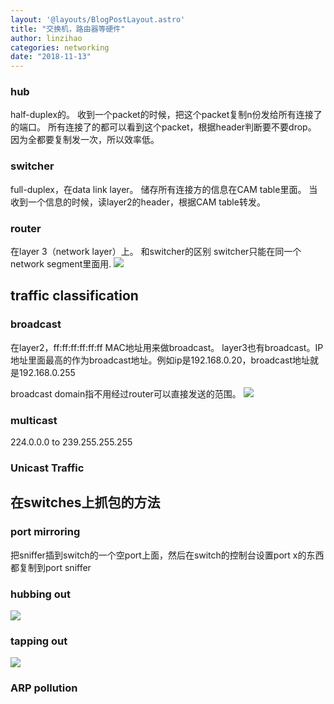 ```yaml
---
layout: '@layouts/BlogPostLayout.astro'
title: "交换机，路由器等硬件"
author: linzihao
categories: networking
date: "2018-11-13"
---
```


### hub ###
half-duplex的。
收到一个packet的时候，把这个packet复制n份发给所有连接了的端口。
所有连接了的都可以看到这个packet，根据header判断要不要drop。
因为全都要复制发一次，所以效率低。

### switcher ###
full-duplex，在data link layer。
储存所有连接方的信息在CAM table里面。
当收到一个信息的时候，读layer2的header，根据CAM table转发。

### router ###
在layer 3（network layer）上。
和switcher的区别
switcher只能在同一个network segment里面用.
![](https://i.imgur.com/3H8uSt6.png)

## traffic classification ##
### broadcast ###
在layer2，ff:ff:ff:ff:ff:ff MAC地址用来做broadcast。
layer3也有broadcast。IP地址里面最高的作为broadcast地址。例如ip是192.168.0.20，broadcast地址就是192.168.0.255

broadcast domain指不用经过router可以直接发送的范围。
![](https://i.imgur.com/QldtrdF.png)

### multicast ###
224.0.0.0 to 239.255.255.255

### Unicast Traffic ###

## 在switches上抓包的方法 ##
### port mirroring ###
把sniffer插到switch的一个空port上面，然后在switch的控制台设置port x的东西都复制到port sniffer

### hubbing out ###
![](https://i.imgur.com/Bcot1oR.png)

### tapping out ###
![](https://i.imgur.com/XQz7cu1.png)

### ARP pollution ###
